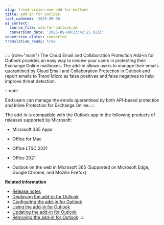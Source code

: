 ```yaml
---
slug: trend-vision-one-add-for-outlook
title: Add-in for Outlook
last_updated: '2025-09-08'
ai_context:
  source_file: add-for-outlook.md
  conversion_date: '2025-09-08T23:42:25.913Z'
conversion_status: converted
translation_ready: true
---
```


:::: {role="main"}
The Cloud Email and Collaboration Protection Add-in for Outlook provides an easy way to involve your users in protecting their Exchange Online mailboxes. The add-in allows users to manage their emails quarantined by Cloud Email and Collaboration Protection in Outlook and report emails to Trend Micro as false positives and false negatives to help improve threat detection.

:::note

End users can manage the emails quarantined by both API-based protection and Inline Protection for Exchange Online.
:::

The add-in is compatible with the Outlook app in the following products of releases supported by Microsoft:

- Microsoft 365 Apps

- Office for Mac

- Office LTSC 2021

- Office 2021

- Outlook on the web in Microsoft 365 (Supported on Microsoft Edge, Google Chrome, and Mozilla Firefox)

**Related information**

- [Release notes](release-notes-outlook-addin.mdx)
- [Deploying the add-in for Outlook](deploying-add-for-outlook.mdx)
- [Configuring the add-in for Outlook](configuring-add-for-outlook.mdx)
- [Using the add-in for Outlook](using-add-for-outlook.mdx)
- [Updating the add-in for Outlook](updating-add-for-outlook.mdx)
- [Removing the add-in for Outlook](removing-add-for-outlook.mdx)
::::
